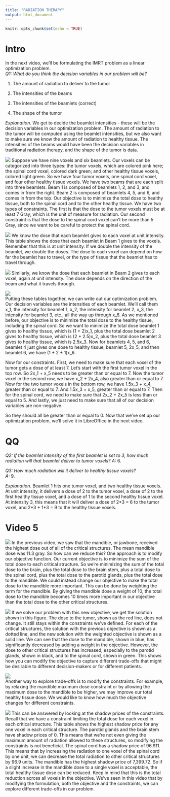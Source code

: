 ```yaml
---
title: "RADIATION THERAPY"
output: html_document
---
```


```r
knitr::opts_chunk$set(echo = TRUE)
```

# Intro  

In the next video, we'll be formulating the IMRT problem as a linear optimization problem.  
*Q1: What do you think the decision variables in our problem will be?*  
  
1) The amount of radiation to deliver to the tumor  

2) The intensities of the beams  

3) The intensities of the beamlets (correct)  

4) The shape of the tumor  

*Explanation.* We get to decide the beamlet intensities - these will be the decision variables in our optimization problem. The amount of radiation to the tumor will be computed using the beamlet intensities, but we also want to make sure we know the amount of radiation to healthy tissue. The intensities of the beams would have been the decision variables in traditional radiation therapy, and the shape of the tumor is data.  
  
![](Video2/1-Small_Example–9-Voxels_6-Beamlets.png)
Suppose we have nine voxels and six beamlets. Our voxels can be categorized into three types: the tumor voxels, which are colored pink here; the spinal cord voxel, colored dark green; and other healthy tissue voxels, colored light green. So we have four tumor voxels, one spinal cord voxel, and four other healthy tissue voxels. We have two beams that are each split into three beamlets. Beam 1 is composed of beamlets 1, 2, and 3, and comes in from the right. Beam 2 is composed of beamlets 4, 5, and 6, and comes in from the top. Our objective is to minimize the total dose to healthy tissue, both to the spinal cord and to the other healthy tissue. We have two types of constraints. The first is that the dose to the tumor voxels must be at least 7 Gray, which is the unit of measure for radiation. Our second constraint is that the dose to the spinal cord voxel can't be more than 5 Gray, since we
want to be careful to protect the spinal cord.  

![](Video2/2-pic2.png)
We know the dose that each beamlet gives to each voxel at unit intensity. This table shows the dose that each beamlet in Beam 1 gives to the voxels.
Remember that this is at unit intensity. If we double the intensity of the beamlet, we double the doses. The dose to each voxel can depend on how far the beamlet has to travel, or the type of tissue that the beamlet has to travel through.  

![](Video2/3-pic3.png)
Similarly, we know the dose that each beamlet in Beam 2 gives to each voxel, again at unit intensity. The dose depends on the direction of the beam and what it travels through.  

![](Video2/4-pic4.png)  
Putting these tables together, we can write out our optimization problem. Our decision variables are the intensities of each beamlet. We'll call them x_1, the intensity for beamlet 1, x_2, the intensity for beamlet 2, x_3, the intensity for beamlet 3, etc., all the way up through x_6. As we mentioned before, our objective is to minimize the total dose to the healthy tissue, including the spinal cord. So we want to minimize the total dose beamlet 1 gives to healthy tissue, which is (1 + 2)x_1, plus the total dose beamlet 2 gives to healthy tissue, which is (2 + 2.5)x_2, plus the total dose beamlet 3 gives to healthy tissue, which is 2.5x_3. Now for beamlets 4, 5, and 6, beamlet 4 just gives one dose to healthy tissue, beamlet 5, 2x_5, and then beamlet 6, we have (1 + 2 + 1)x_6.  
  
Now for our constraints. First, we need to make sure that each voxel of the tumor gets a dose of at least 7. Let's start with the first tumor voxel in the top row. So 2x_1 + x_5 needs to be greater than or equal to 7. Now the tumor voxel in the second row, we have x_2 + 2x_4, also greater than or equal to 7. Now for the two tumor voxels in the bottom row, we have 1.5x_3 + x_4, greater than or equal to 7. And 1.5x_3 + x_5, greater than or equal to 7. Then for the spinal cord, we need to make sure that 2x_2 + 2x_5 is less than or equal to 5. And lastly, we just need to make sure that all of our decision variables are non-negative.  
  
So they should all be greater than or equal to 0. Now that we've set up our optimization problem, we'll solve it in LibreOffice in the next video.  
  
# QQ

*Q2: If the beamlet intensity of the first beamlet is set to 3, how much radiation will that beamlet deliver to tumor voxels?*
*A:* 6.
  
*Q3: How much radiation will it deliver to healthy tissue voxels?*  
*A:* 9.  

*Explanation.* Beamlet 1 hits one tumor voxel, and two healthy tissue voxels. At unit intensity, it delivers a dose of 2 to the tumor voxel, a dose of 2 to the first healthy tissue voxel, and a dose of 1 to the second healthy tissue voxel. At intensity 3, this means that it will deliver a dose of 2\*3 = 6 to the tumor voxel, and 2\*3 + 1\*3 = 9 to the healthy tissue voxels.  

# Video 5  

![](Video5/pic1.png)
In the previous video, we saw that the mandible, or jawbone, received the highest dose out of all of the critical structures. The mean mandible dose was 11.3 gray. So how can we reduce this? One approach is to modify our objective function. Our current objective is to minimize the sum of the total dose to each critical structure. So we're minimizing the sum of the total dose to the brain, plus the total dose to the brain stem, plus a total dose to the spinal cord, plus the total dose to the parotid glands, plus the total dose to the mandible. We could instead change our objective to make the total dose to the mandible more important. This can be done by weighting the term for the mandible. By giving the mandible dose a weight of 10, the total dose to the mandible becomes 10 times more important in our objective than the total dose to the other critical structures.  

![](Video5/pic2.png)
If we solve our problem with this new objective, we get the solution shown in this figure. The dose to the tumor, shown as the red line, does not change. It still stays within the constraints we've defined. For each of the critical structures, the solution with the previous objective is shown as a dotted line, and the new solution with the weighted objective is shown as a solid line. We can see that the dose to the mandible, shown in blue, has significantly decreased by adding a weight in the objective. However, the dose to other critical structures has increased, especially to the parotid glands, shown in black, and to the spinal cord, shown in green. This shows how you can modify the objective to capture different trade-offs that might be desirable to different decision-makers or for different patients.  

![](Video5/pic3.png)  
Another way to explore trade-offs is to modify the constraints. For example, by relaxing the mandible maximum dose constraint or by allowing the maximum dose to the mandible to be higher, we may improve our total healthy tissue dose. We would like to know how much the objective changes for different constraints.  

![](Video5/pic4.png)
This can be answered by looking at the shadow prices of the constraints. Recall that we have a constraint limiting the total dose for each voxel in each critical structure. This table shows the highest shadow price for any one voxel in each critical structure. The parotid glands and the brain stem have shadow prices of 0. This means that we're not even giving the maximum amount of radiation allowed to these structures, so modifying the constraints is not beneficial. The spinal cord has a shadow price of 96.911. This means that by increasing the radiation to one voxel of the spinal cord by one unit,
we can decrease the total radiation to other critical structures by 96.9 units. The mandible has the highest shadow price of 7,399.72. So if a slight increase in the mandible dose to a single voxel is acceptable, the total healthy tissue dose can be reduced. Keep in mind that this is the total reduction across all voxels in the objective. We've seen in this video that by modifying the formulation, both the objective and the constraints, we can explore different trade-offs in our problem.  
  
